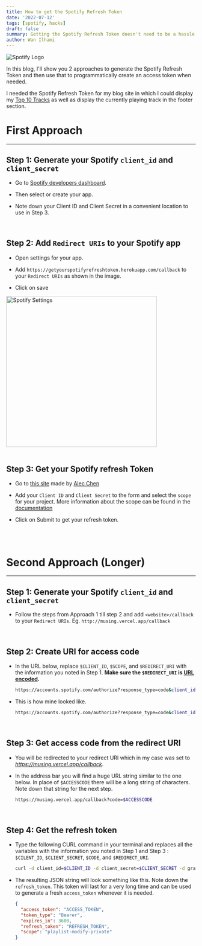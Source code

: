 ```yaml
---
title: How to get the Spotify Refresh Token
date: '2022-07-12'
tags: [spotify, hacks]
draft: false
summary: Getting the Spotify Refresh Token doesn't need to be a hassle any longer.
author: Wan Ilhami
---
```


<img
  className="inline rounded-lg"
  src="https://storage.googleapis.com/pr-newsroom-wp/1/2023/05/Spotify_Full_Logo_RGB_Green.png"
  alt="Spotify Logo"
/>

In this blog, I'll show you 2 approaches to generate the Spotify Refresh Token and then use that to programmatically create an access token when needed.

I needed the Spotify Refresh Token for my blog site in which I could display my [Top 10 Tracks](https://musing.vercel.app/stats) as well as display the currently playing track in the footer section.

# First Approach

<hr />

## Step 1: Generate your Spotify `client_id` and `client_secret`

- Go to [Spotify developers dashboard](https://developer.spotify.com/dashboard/).

- Then select or create your app.

- Note down your Client ID and Client Secret in a convenient location to use in Step 3.

<br />

## Step 2: Add `Redirect URIs` to your Spotify app

- Open settings for your app.

- Add `https://getyourspotifyrefreshtoken.herokuapp.com/callback` to your `Redirect URIs` as
  shown in the image.

- Click on save

<div className="grid place-items-center">
  <img
    className="inline rounded-lg"
    src="/static/images/Blog/Spotify-Callback-URL.png"
    alt="Spotify Settings"
    width="400"
    height="400"
  />
</div>

<br />

## Step 3: Get your Spotify refresh Token

- Go to [this site](https://getyourspotifyrefreshtoken.herokuapp.com/) made by [Alec Chen](https://alecchendev.medium.com/get-your-spotify-refresh-token-with-this-simple-web-app-d942dad05847)

- Add your `Client ID` and `Client Secret` to the form and select the `scope` for your project. More information about the scope can be found in the [documentation](https://developer.spotify.com/documentation/general/guides/authorization/scopes/)

- Click on Submit to get your refresh token.

<br />
<br />

# Second Approach (Longer)

---

## Step 1: Generate your Spotify `client_id` and `client_secret`

- Follow the steps from Approach 1 till step 2 and add `<website>/callback` to your `Redirect URIs`. Eg. `http://musing.vercel.app/callback`

<br />

## Step 2: Create URI for access code

- In the URL below, replace `$CLIENT_ID`, `$SCOPE`, and `$REDIRECT_URI` with the information you noted in Step 1. **Make sure the `$REDIRECT_URI` is [URL encoded](https://meyerweb.com/eric/tools/dencoder/).**

  ```bash
  https://accounts.spotify.com/authorize?response_type=code&client_id=$CLIENT_ID&scope=$SCOPE&redirect_uri=$REDIRECT_URI
  ```

- This is how mine looked like.

  ```bash
  https://accounts.spotify.com/authorize?response_type=code&client_id=CLIENT_ID&scope=SCOPE&redirect_uri=https%3A%2F%2Fmusing.vercel.app%2Fcallback
  ```

<br />

## Step 3: Get access code from the redirect URI

- You will be redirected to your redirect URI which in my case was set to *https://musing.vercel.app/callback*.

- In the address bar you will find a huge URL string similar to the one below. In place of `$ACCESSCODE` there will be a long string of characters. Note down that string for the next step.

  ```bash
  https://musing.vercel.app/callback?code=$ACCESSCODE
  ```
<br />

## Step 4: Get the refresh token

- Type the following CURL command in your terminal and replaces all the variables with the information you noted in Step 1 and Step 3 : `$CILENT_ID`, `$CLIENT_SECRET`, `$CODE`, and `$REDIRECT_URI`.

  ```bash
  curl -d client_id=$CLIENT_ID -d client_secret=$CLIENT_SECRET -d grant_type=authorization_code -d code=$CODE -d redirect_uri=$REDIRECT_URI https://accounts.spotify.com/api/token
  ```

- The resulting JSON string will look something like this. Note down the `refresh_token`. This token will last for a very long time and can be used to generate a fresh `access_token` whenever it is needed.

  ```json
  {
    "access_token": "ACCESS_TOKEN",
    "token_type": "Bearer",
    "expires_in": 3600,
    "refresh_token": "REFRESH_TOKEN",
    "scope": "playlist-modify-private"
  }
  ```
